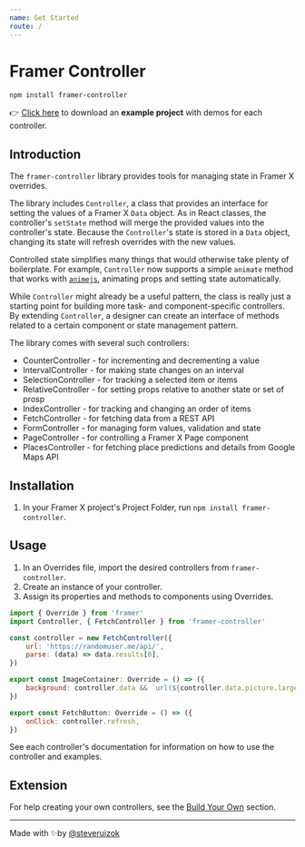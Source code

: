 ```yaml
---
name: Get Started
route: /
---
```



# Framer Controller

`npm install framer-controller`

👉
[Click here](https://www.dropbox.com/s/tinpzhdbsdek1f3/ControllerExamples001.framerx?dl=0)
to download an **example project** with demos for each controller.

## Introduction

The `framer-controller` library provides tools for managing state in Framer X
overrides.

The library includes `Controller`, a class that provides an interface for
setting the values of a Framer X `Data` object. As in React classes, the
controller's `setState` method will merge the provided values into the
controller's state. Because the `Controller`'s state is stored in a `Data`
object, changing its state will refresh overrides with the new values.

Controlled state simplifies many things that would otherwise take plenty of
boilerplate. For example, `Controller` now supports a simple `animate` method
that works with [`animejs`](https://animejs.com/), animating props and setting
state automatically.

While `Controller` might already be a useful pattern, the class is really just a
starting point for building more task- and component-specific controllers. By
extending `Controller`, a designer can create an interface of methods related to
a certain component or state management pattern.

The library comes with several such controllers:

- <Link to="/CounterController">CounterController</Link> - for incrementing and decrementing a value
- <Link to="/IntervalController">IntervalController</Link> - for making state changes on an interval
- <Link to="/SelectionController">SelectionController</Link> - for tracking a selected item or items
- <Link to="/RelativeController">RelativeController</Link> -  for setting props relative to another state or set of prosp
- <Link to="/IndexController">IndexController</Link> - for tracking and changing an order of items
- <Link to="/FetchController">FetchController</Link> - for fetching data from a REST API
- <Link to="/FormController">FormController</Link> - for managing form values, validation and state
- <Link to="/PageController">PageController</Link> -  for controlling a Framer X Page component
- <Link to="/PlacesController">PlacesController</Link> -  for fetching place predictions and details from Google Maps API

## Installation

1. In your Framer X project's Project Folder, run
   `npm install framer-controller`.

## Usage

1. In an Overrides file, import the desired controllers from
   `framer-controller`.
2. Create an instance of your controller.
3. Assign its properties and methods to components using Overrides.

```jsx
import { Override } from 'framer'
import Controller, { FetchController } from 'framer-controller'

const controller = new FetchController({
	url: 'https://randomuser.me/api/',
	parse: (data) => data.results[0],
})

export const ImageContainer: Override = () => ({
	background: controller.data && `url(${controller.data.picture.large})`,
})

export const FetchButton: Override = () => ({
	onClick: controller.refresh,
})
```

See each controller's documentation for information on how to use the controller
and examples.

## Extension

For help creating your own controllers, see the [Build Your Own](/BuildYOurOwn)
section.

---

Made with ✨by [@steveruizok](http://twitter.com/steveruizok)
